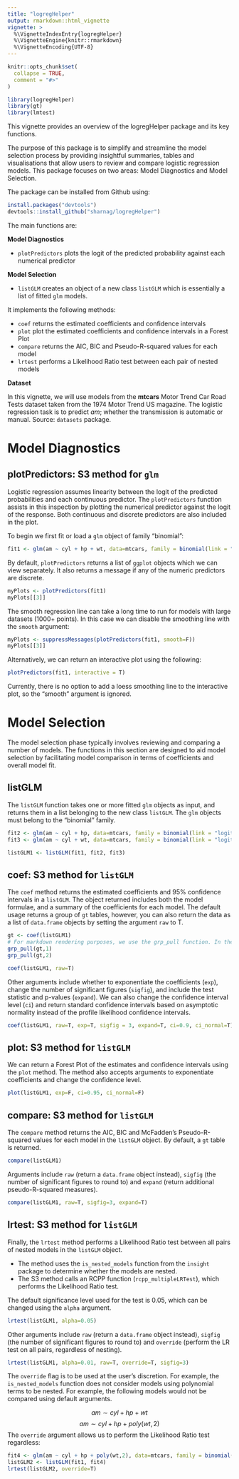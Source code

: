 ```yaml
---
title: "logregHelper"
output: rmarkdown::html_vignette
vignette: >
  %\VignetteIndexEntry{logregHelper}
  %\VignetteEngine{knitr::rmarkdown}
  %\VignetteEncoding{UTF-8}
---
```


```r
knitr::opts_chunk$set(
  collapse = TRUE,
  comment = "#>"
)
```

```r
library(logregHelper)
library(gt)
library(lmtest)
```

This vignette provides an overview of the logregHelper package and its key functions.

The purpose of this package is to simplify and streamline the model selection process by providing insightful summaries, tables and visualisations that allow users to review and compare logistic regression models. This package focuses on two areas: Model Diagnostics and Model Selection.

The package can be installed from Github using:
```r
install.packages("devtools")
devtools::install_github("sharnag/logregHelper")
```

The main functions are:

**Model Diagnostics**

- `plotPredictors` plots the logit of the predicted probability against each numerical predictor
 
**Model Selection**

- `listGLM` creates an object of a new class `listGLM` which is essentially a list of fitted `glm` models.

It implements the following methods:

- `coef` returns the estimated coefficients and confidence intervals
- `plot` plot the estimated coefficients and confidence intervals in a Forest Plot
- `compare` returns the AIC, BIC and Pseudo-R-squared values for each model
- `lrtest` performs a Likelihood Ratio test between each pair of nested models 

**Dataset**

In this vignette, we will use models from the **mtcars** Motor Trend Car Road Tests dataset taken from the 1974 Motor Trend US magazine. The logistic regression task is to predict *am*; whether the transmission is automatic or manual. Source: `datasets` package.


# Model Diagnostics
## plotPredictors: S3 method for `glm`
Logistic regression assumes linearity between the logit of the predicted probabilities and each continuous predictor. The `plotPredictors` function assists in this inspection by plotting the numerical predictor against the logit of the response. Both continuous and discrete predictors are also included in the plot.

To begin we first fit or load a `glm` object of family "binomial":
```r
fit1 <- glm(am ~ cyl + hp + wt, data=mtcars, family = binomial(link = "logit"))
```


By default, `plotPredictors` returns a list of `ggplot` objects which we can view separately. It also returns a message if any of the numeric predictors are discrete.
```r
myPlots <- plotPredictors(fit1)
myPlots[[3]]
```

The smooth regression line can take a long time to run for models with large datasets (1000+ points). In this case we can disable the smoothing line with the `smooth` argument:
```r
myPlots <- suppressMessages(plotPredictors(fit1, smooth=F))
myPlots[[3]]
```

Alternatively, we can return an interactive plot using the following:
```r
plotPredictors(fit1, interactive = T)
```

Currently, there is no option to add a loess smoothing line to the interactive plot, so the "smooth" argument is ignored.


# Model Selection
The model selection phase typically involves reviewing and comparing a number of models. The functions in this section are designed to aid model selection by facilitating model comparison in terms of coefficients and overall model fit.

## listGLM
The `listGLM` function takes one or more fitted `glm` objects as input, and returns them in a list belonging to the new class `listGLM`. The `glm` objects must belong to the "binomial" family.

```r
fit2 <- glm(am ~ cyl + hp, data=mtcars, family = binomial(link = "logit"))
fit3 <- glm(am ~ cyl + wt, data=mtcars, family = binomial(link = "logit"))

listGLM1 <- listGLM(fit1, fit2, fit3)
```

## coef: S3 method for `listGLM`
The `coef` method returns the estimated coefficients and 95% confidence intervals in a `listGLM`. The object returned includes both the model formulae, and a summary of the coefficients for each model. The default usage returns a group of `gt` tables, however, you can also return the data as a list of `data.frame` objects by setting the argument `raw` to T.
```r
gt <- coef(listGLM1)
# For markdown rendering purposes, we use the grp_pull function. In the console, you can print by  calling the object directly.
grp_pull(gt,1)
grp_pull(gt,2)
```

```r
coef(listGLM1, raw=T)
```

Other arguments include whether to exponentiate the coefficients (`exp`), change the number of significant figures (`sigfig`), and include the test statistic and p-values (`expand`). We can also change the confidence interval level (`ci`) and return standard confidence intervals based on asymptotic normality instead of the profile likelihood confidence intervals.

```r
coef(listGLM1, raw=T, exp=T, sigfig = 3, expand=T, ci=0.9, ci_normal=T)
```

## plot:  S3 method for `listGLM`
We can return a Forest Plot of the estimates and confidence intervals using the `plot` method. The method also accepts arguments to exponentiate coefficients and change the confidence level.

```r
plot(listGLM1, exp=F, ci=0.95, ci_normal=F)
```



## compare: S3 method for `listGLM`
The `compare` method returns the AIC, BIC and McFadden's Pseudo-R-squared values for each model in the `listGLM` object. By default, a `gt` table is returned.
```r
compare(listGLM1)
```

Arguments include `raw` (return a `data.frame` object instead), `sigfig` (the number of significant figures to round to) and `expand` (return additional pseudo-R-squared measures).

```r
compare(listGLM1, raw=T, sigfig=3, expand=T)
```


## lrtest:  S3 method for `listGLM`
Finally, the `lrtest` method performs a Likelihood Ratio test between all pairs of nested models in the `listGLM` object. 

- The method uses the `is_nested_models` function from the `insight` package to determine whether the models are nested.
- The S3 method calls an RCPP function (`rcpp_multipleLRTest`), which performs the Likelihood Ratio test.  

The default significance level used for the test is 0.05, which can be changed using the `alpha` argument.

```r
lrtest(listGLM1, alpha=0.05)
```


Other arguments include `raw` (return a `data.frame` object instead), `sigfig` (the number of significant figures to round to) and `override` (perform the LR test on all pairs, regardless of nesting).

```r
lrtest(listGLM1, alpha=0.01, raw=T, override=T, sigfig=3)
```


The `override` flag is to be used at the user's discretion. For example, the `is_nested_models` function does not consider models using polynomial terms to be nested. For example, the following models would not be compared using default arguments.

$$ am \sim cyl + hp + wt$$
$$ am \sim cyl + hp + poly(wt,2)$$
The `override` argument allows us to perform the Likelihood Ratio test regardless:
```r
fit4 <- glm(am ~ cyl + hp + poly(wt,2), data=mtcars, family = binomial(link = "logit"))
listGLM2 <- listGLM(fit1, fit4)
lrtest(listGLM2, override=T)
```

